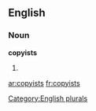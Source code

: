 
==English==

===Noun===
'''copyists'''

# {{plural of|[[copyist]]}}

[[Category:English plurals]]

[[ar:copyists]]
[[fr:copyists]]